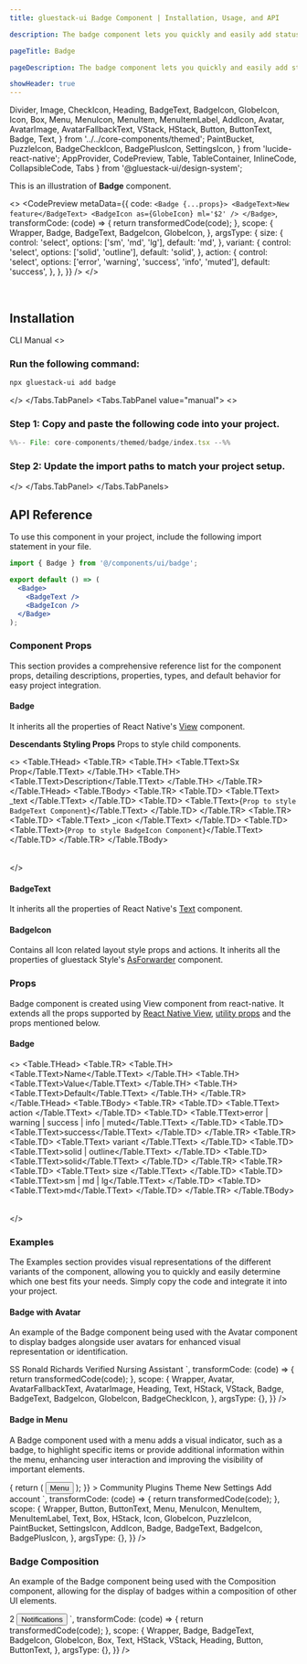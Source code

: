 ```yaml
---
title: gluestack-ui Badge Component | Installation, Usage, and API

description: The badge component lets you quickly and easily add status indicators to your interface for improved usability. They are designed to be attention-grabbing and quickly convey important information.

pageTitle: Badge

pageDescription: The badge component lets you quickly and easily add status indicators to your interface for improved usability. They are designed to be attention-grabbing and quickly convey important information.

showHeader: true
---
```



<Meta title="with-gluestack-style/components/Data Display/Badge" />

  Divider,
  Image,
  CheckIcon,
  Heading,
  BadgeText,
  BadgeIcon,
  GlobeIcon,
  Icon,
  Box,
  Menu,
  MenuIcon,
  MenuItem,
  MenuItemLabel,
  AddIcon,
  Avatar,
  AvatarImage,
  AvatarFallbackText,
  VStack,
  HStack,
  Button,
  ButtonText,
  Badge,
  Text,
} from '../../core-components/themed';
  PaintBucket,
  PuzzleIcon,
  BadgeCheckIcon,
  BadgePlusIcon,
  SettingsIcon,
} from 'lucide-react-native';
  AppProvider,
  CodePreview,
  Table,
  TableContainer,
  InlineCode,
  CollapsibleCode,
  Tabs
} from '@gluestack-ui/design-system';

This is an illustration of **Badge** component.

<>
  <CodePreview
    metaData={{
      code: `
<Badge {...props}>
  <BadgeText>New feature</BadgeText>
  <BadgeIcon as={GlobeIcon} ml='$2' />
</Badge>
`,
      transformCode: (code) => {
        return transformedCode(code);
      },
      scope: {
        Wrapper,
        Badge,
        BadgeText,
        BadgeIcon,
        GlobeIcon,
      },
      argsType: {
        size: {
          control: 'select',
          options: ['sm', 'md', 'lg'],
          default: 'md',
        },
        variant: {
          control: 'select',
          options: ['solid', 'outline'],
          default: 'solid',
        },
        action: {
          control: 'select',
          options: ['error', 'warning', 'success', 'info', 'muted'],
          default: 'success',
        },
      },
    }}
  />
</>

<br />

## Installation

<Tabs value="cli" type="section">
  <Tabs.TabList>
      <Tabs.Tab value="cli">
        <Tabs.TabTitle>CLI</Tabs.TabTitle>
      </Tabs.Tab>
     <Tabs.Tab value="manual">
        <Tabs.TabTitle>Manual</Tabs.TabTitle>
     </Tabs.Tab>
  </Tabs.TabList>
  <Tabs.TabPanels>
    <Tabs.TabPanel value="cli">
<>

### Run the following command:
  ```bash
  npx gluestack-ui add badge
  ```
</>
    </Tabs.TabPanel>
    <Tabs.TabPanel value="manual"> 
<>

### Step 1: Copy and paste the following code into your project.
<CollapsibleCode>

```jsx 
%%-- File: core-components/themed/badge/index.tsx --%% 
```
</CollapsibleCode>

### Step 2: Update the import paths to match your project setup.
</>
    </Tabs.TabPanel>
  </Tabs.TabPanels>
</Tabs>

## API Reference

To use this component in your project, include the following import statement in your file.

```jsx
import { Badge } from '@/components/ui/badge';
```

```jsx
export default () => (
  <Badge>
    <BadgeText />
    <BadgeIcon />
  </Badge>
);
```

### Component Props

This section provides a comprehensive reference list for the component props, detailing descriptions, properties, types, and default behavior for easy project integration.

#### Badge

It inherits all the properties of React Native's [View](https://reactnative.dev/docs/view) component.

**Descendants Styling Props**
Props to style child components.

<>
  <TableContainer>
    <Table>
      <Table.THead>
        <Table.TR>
          <Table.TH>
            <Table.TText>Sx Prop</Table.TText>
          </Table.TH>
          <Table.TH>
            <Table.TText>Description</Table.TText>
          </Table.TH>
        </Table.TR>
      </Table.THead>
      <Table.TBody>
        <Table.TR>
          <Table.TD>
            <Table.TText>
              <InlineCode>_text</InlineCode>
            </Table.TText>
          </Table.TD>
          <Table.TD>
            <Table.TText>{`Prop to style BadgeText Component`}</Table.TText>
          </Table.TD>
        </Table.TR>
        <Table.TR>
          <Table.TD>
            <Table.TText>
              <InlineCode>_icon</InlineCode>
            </Table.TText>
          </Table.TD>
          <Table.TD>
            <Table.TText>{`Prop to style BadgeIcon Component`}</Table.TText>
          </Table.TD>
        </Table.TR>
      </Table.TBody>
    </Table>
  </TableContainer>
</>

#### BadgeText

It inherits all the properties of React Native's [Text](https://reactnative.dev/docs/text) component.

#### BadgeIcon

Contains all Icon related layout style props and actions. It inherits all the properties of gluestack Style's [AsForwarder](/style/docs/api/as-forwarder) component.

### Props

Badge component is created using View component from react-native. It extends all the props supported by [React Native View](https://reactnative.dev/docs/view#props), [utility props](/ui/docs/styling/utility-and-sx-props) and the props mentioned below.

#### Badge

<>
  <TableContainer>
    <Table>
      <Table.THead>
        <Table.TR>
          <Table.TH>
            <Table.TText>Name</Table.TText>
          </Table.TH>
          <Table.TH>
            <Table.TText>Value</Table.TText>
          </Table.TH>
          <Table.TH>
            <Table.TText>Default</Table.TText>
          </Table.TH>
        </Table.TR>
      </Table.THead>
      <Table.TBody>
        <Table.TR>
          <Table.TD>
            <Table.TText>
              <InlineCode>action</InlineCode>
            </Table.TText>
          </Table.TD>
          <Table.TD>
            <Table.TText>error | warning | success | info | muted</Table.TText>
          </Table.TD>
          <Table.TD>
            <Table.TText>success</Table.TText>
          </Table.TD>
        </Table.TR>
        <Table.TR>
          <Table.TD>
            <Table.TText>
              <InlineCode>variant</InlineCode>
            </Table.TText>
          </Table.TD>
          <Table.TD>
            <Table.TText>solid | outline</Table.TText>
          </Table.TD>
          <Table.TD>
            <Table.TText>solid</Table.TText>
          </Table.TD>
        </Table.TR>
        <Table.TR>
          <Table.TD>
            <Table.TText>
              <InlineCode>size</InlineCode>
            </Table.TText>
          </Table.TD>
          <Table.TD>
            <Table.TText>sm | md | lg</Table.TText>
          </Table.TD>
          <Table.TD>
            <Table.TText>md</Table.TText>
          </Table.TD>
        </Table.TR>
      </Table.TBody>
    </Table>
  </TableContainer>
</>

### Examples

The Examples section provides visual representations of the different variants of the component, allowing you to quickly and easily determine which one best fits your needs. Simply copy the code and integrate it into your project.

#### Badge with Avatar

An example of the Badge component being used with the Avatar component to display badges alongside user avatars for enhanced visual representation or identification.

<Wrapper>
  <CodePreview
    showComponentRenderer={true}
    showArgsController={false}
    metaData={{
      code: `
        <VStack space="2xl">
          <HStack space="md">
            <Avatar>
              <AvatarFallbackText>SS</AvatarFallbackText>
              <AvatarImage
                source={{
                  uri: 'https://images.unsplash.com/photo-1535713875002-d1d0cf377fde?ixlib=rb-4.0.3&ixid=MnwxMjA3fDB8MHxzZWFyY2h8Mnx8dXNlcnxlbnwwfHwwfHw%3D&auto=format&fit=crop&w=800&q=60',
                }}
              />
            </Avatar>
            <VStack>
            <HStack>
              <Heading size="sm" >Ronald Richards</Heading>
              <Badge  size="sm" variant="solid"  action="success" ml="$1">
                  <BadgeText>Verified</BadgeText>
                  <BadgeIcon as={BadgeCheckIcon} ml="$1"/>
              </Badge>
            </HStack>
            <Text size="sm" >Nursing Assistant</Text>
            </VStack>
          </HStack>
        </VStack>
      `,
      transformCode: (code) => {
        return transformedCode(code);
      },
      scope: {
        Wrapper,
        Avatar,
        AvatarFallbackText,
        AvatarImage,
        Heading,
        Text,
        HStack,
        VStack,
        Badge,
        BadgeText,
        BadgeIcon,
        GlobeIcon,
        BadgeCheckIcon,
      },
      argsType: {},
    }}
  />
</Wrapper>

#### Badge in Menu

A Badge component used with a menu adds a visual indicator, such as a badge, to highlight specific items or provide additional information within the menu, enhancing user interaction and improving the visibility of important elements.

<Wrapper>
  <CodePreview
    showComponentRenderer={true}
    showArgsController={false}
    metaData={{
      code: `
      <Menu
        placement={"top"}
          trigger={({ ...triggerProps }) => {
            return (
              <Button {...triggerProps}>
                <ButtonText>Menu</ButtonText>
              </Button>
            );
          }}
        >
          <MenuItem key="Community" textValue="Community">
            <HStack space="sm" alignItems="center">
              <Icon as={GlobeIcon} size="sm" />
              <Text fontSize="$sm" lineHeight="$md">
                Community
              </Text>
            </HStack>
          </MenuItem>
          <MenuItem key="Plugins" textValue="Plugins">
            <HStack space="sm" alignItems="center">
              <Icon as={PuzzleIcon} size="sm" />
              <Text fontSize="$sm" lineHeight="$md">
                Plugins
              </Text>
            </HStack>
          </MenuItem>
          <MenuItem key="Theme" textValue="Theme">
            <HStack space="sm" alignItems="center">
              <Icon as={PaintBucket} size="sm" />
              <Text fontSize="$sm" lineHeight="$md">
                Theme
              </Text>
               <Badge bg="$backgroundLight600">
                 <BadgeText color="$textLight50">New</BadgeText>
                               </Badge>
            </HStack>
          </MenuItem>
          <MenuItem key="Settings" textValue="Settings">
            <HStack space="sm" alignItems="center">
              <Icon as={SettingsIcon} size="sm" />
              <Text fontSize="$sm" lineHeight="$md">
                Settings
              </Text>
            </HStack>
          </MenuItem>
          <MenuItem key="Add account" textValue="Add account">
            <HStack space="sm" alignItems="center">
              <Icon as={AddIcon} size="sm" />
              <Text fontSize="$sm" lineHeight="$md">
                Add account
              </Text>
            </HStack>
          </MenuItem>
        </Menu>
`,
      transformCode: (code) => {
        return transformedCode(code);
      },
      scope: {
        Wrapper,
        Button,
        ButtonText,
        Menu,
        MenuIcon,
        MenuItem,
        MenuItemLabel,
        Text,
        Box,
        HStack,
        Icon,
        GlobeIcon,
        PuzzleIcon,
        PaintBucket,
        SettingsIcon,
        AddIcon,
        Badge,
        BadgeText,
        BadgeIcon,
        BadgePlusIcon,
      },
      argsType: {},
    }}
  />
</Wrapper>

### Badge Composition

An example of the Badge component being used with the Composition component, allowing for the display of badges within a composition of other UI elements.

<Wrapper>
  <CodePreview
    showArgsController={false}
    metaData={{
      code: `
       <Box alignItems="center">
      <VStack>
        <Badge  h={22} w={22} bg="$red600" borderRadius="$full"  mb={-14} mr={-14} zIndex={1} variant="solid" alignSelf="flex-end"  >
         <BadgeText color="$white">2</BadgeText>
        </Badge>
        <Button>
         <ButtonText>
          Notifications
        </ButtonText>
        </Button>
      </VStack>
    </Box>
`,
      transformCode: (code) => {
        return transformedCode(code);
      },
      scope: {
        Wrapper,
        Badge,
        BadgeText,
        BadgeIcon,
        GlobeIcon,
        Box,
        Text,
        HStack,
        VStack,
        Heading,
        Button,
        ButtonText,
      },
      argsType: {},
    }}
  />
</Wrapper>
